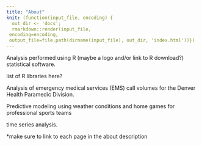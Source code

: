 ```yaml
---
title: "About"
knit: (function(input_file, encoding) {
  out_dir <- 'docs';
  rmarkdown::render(input_file,
 encoding=encoding,
 output_file=file.path(dirname(input_file), out_dir, 'index.html'))})
---
```

Analysis performed using R (maybe a logo and/or link to R download?) statistical software.

list of R libraries here?

Analysis of emergency medical services (EMS) call volumes for the Denver Health Paramedic Division.

Predictive modeling using weather conditions and home games for professional sports teams

time series analysis.

*make sure to link to each page in the about description

